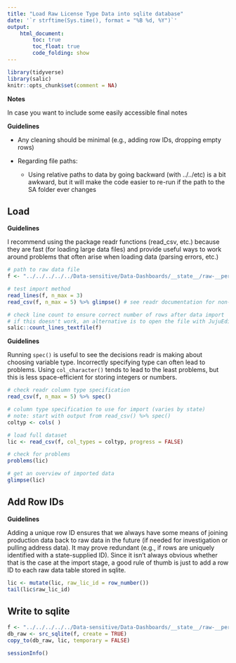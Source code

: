 ```yaml
---
title: "Load Raw License Type Data into sqlite database"
date: '`r strftime(Sys.time(), format = "%B %d, %Y")`'
output: 
    html_document:
        toc: true
        toc_float: true
        code_folding: show
---
```


```r
library(tidyverse)
library(salic)
knitr::opts_chunk$set(comment = NA)
```

**Notes**

In case you want to include some easily accessible final notes

**Guidelines**

- Any cleaning should be minimal (e.g., adding row IDs, dropping empty rows)

- Regarding file paths:
    + Using relative paths to data by going backward (with ../../etc) is a bit awkward, but it will make the code easier to re-run if the path to the SA folder ever changes


## Load

**Guidelines**

I recommend using the package readr functions (read_csv, etc.) because they are fast (for loading large data files) and provide useful ways to work around problems that often arise when loading data (parsing errors, etc.)

```r
# path to raw data file
f <- "../../../../../Data-sensitive/Data-Dashboards/__state__/raw-__period__/"

# test import method
read_lines(f, n_max = 3)
read_csv(f, n_max = 5) %>% glimpse() # see readr documentation for non-csv formats

# check line count to ensure correct number of rows after data import
# if this doesn't work, an alternative is to open the file with JujuEdit
salic::count_lines_textfile(f)
```


**Guidelines** 

Running `spec()` is useful to see the decisions readr is making about choosing variable type. Incorrectly specifying type can often lead to problems. Using `col_character()` tends to lead to the least problems, but this is less space-efficient for storing integers or numbers.

```r
# check readr column type specification
read_csv(f, n_max = 5) %>% spec() 

# column type specification to use for import (varies by state)
# note: start with output from read_csv() %>% spec()
coltyp <- cols( )

# load full dataset
lic <- read_csv(f, col_types = coltyp, progress = FALSE)

# check for problems
problems(lic)

# get an overview of imported data
glimpse(lic)
```


## Add Row IDs

**Guidelines**

Adding a unique row ID ensures that we always have some means of joining production data back to raw data in the future (if needed for investigation or pulling address data). It may prove redundant (e.g., if rows are uniquely identified with a state-supplied ID). Since it isn't always obvious whether that is the case at the import stage, a good rule of thumb is just to add a row ID to each raw data table stored in sqlite.

```r
lic <- mutate(lic, raw_lic_id = row_number())
tail(lic$raw_lic_id)
```


## Write to sqlite

```r
f <- "../../../../../Data-sensitive/Data-Dashboards/__state__/raw-__period__.sqlite3"
db_raw <- src_sqlite(f, create = TRUE)
copy_to(db_raw, lic, temporary = FALSE)
```

```r
sessionInfo()
```
